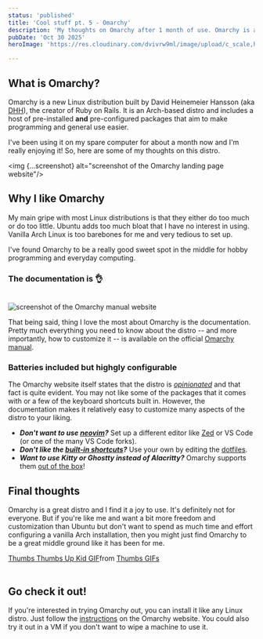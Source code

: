 ```yaml
---
status: 'published'
title: 'Cool stuff pt. 5 - Omarchy'
description: 'My thoughts on Omarchy after 1 month of use. Omarchy is a new, developer-focused Arch Linux distribution built by DHH, the creator of Ruby on Rails.'
pubDate: 'Oct 30 2025'
heroImage: 'https://res.cloudinary.com/dvivrw9ml/image/upload/c_scale,h_630,w_1200/co_rgb:FFFFFF,l_text:JetBrainsMono.ttf_125_bold_left:OMARCHY/fl_layer_apply/v1761109447/blank_br2oph.png'

---
```


## What is Omarchy?

Omarchy is a new Linux distribution built by David Heinemeier Hansson
(aka [DHH](https://dhh.dk/)),
the creator of Ruby on Rails. It is an Arch-based distro and includes a host
of pre-installed **and** pre-configured packages that aim to make programming
and general use easier.

I've been using it on my spare computer for about a month now and I'm really
enjoying it! So, here are some of my thoughts on this distro.

<img {...screenshot} alt="screenshot of the Omarchy landing page website"/>
<br/>

## Why I like Omarchy

My main gripe with most Linux distributions is that they either do too much
or do too little. Ubuntu adds too much bloat that I have no interest in using.
Vanilla Arch Linux is too barebones for me and very tedious to set up.

I've found Omarchy to be a really good sweet spot in the middle for hobby
programming and everyday computing.

### The documentation is 👌

<br/>
<img {...manual} alt="screenshot of the Omarchy manual website"/>
<br/>

That being said, thing I love the most about Omarchy is the documentation. Pretty much
everything you need to know about the distro -- and more importantly, how to
customize it -- is available on the official
[Omarchy manual](https://learn.omacom.io/2/the-omarchy-manual).


### Batteries included but highgly configurable

The Omarchy website itself states that the distro is [_opinionated_](https://omarchy.org/)
and that fact is quite evident. You may not like some of the packages that it
comes with or a few of the keyboard shortcuts built in.
However, the documentation makes it relatively easy to customize many aspects of
the distro to your liking.

- ***Don't want to use
[neovim](https://learn.omacom.io/2/the-omarchy-manual/62/development-tools?search=alacritty#editor)?*** Set up a different editor like [Zed](https://zed.dev/) or VS Code (or
one of the many VS Code forks).
- ***Don't like the [built-in shortcuts](https://learn.omacom.io/2/the-omarchy-manual/53/hotkeys)?*** Use your own by editing the [dotfiles](https://learn.omacom.io/2/the-omarchy-manual/65/dotfiles?search=edit#dotfiles).
- ***Want to use Kitty or Ghostty instead of Alacritty?*** Omarchy
supports them [out of the box](https://learn.omacom.io/2/the-omarchy-manual/62/development-tools?search=alacritty#terminal)!


## Final thoughts

Omarchy is a great distro and I find it a joy to use. It's definitely not for
everyone. But if you're like me and want a bit more freedom and customization
than Ubuntu but don't want to spend as much time and effort configuring
a vanilla Arch installation, then you might just find Omarchy to be a great
middle ground like it has been for me.

<div class="tenor-gif-embed" data-postid="19399510" data-share-method="host" data-aspect-ratio="1.33333" data-width="100%"><a href="https://tenor.com/view/thumbs-thumbs-up-kid-thumbs-up-meme-brent-ramobjust-gif-19399510">Thumbs Thumbs Up Kid GIF</a>from <a href="https://tenor.com/search/thumbs-gifs">Thumbs GIFs</a></div> <script type="text/javascript" async src="https://tenor.com/embed.js"></script>
<br/>

## Go check it out!

If you're interested in trying Omarchy out, you can install it like any Linux
distro. Just follow the [instructions](https://learn.omacom.io/2/the-omarchy-manual/50/getting-started) on the Omarchy website.
You could also
try it out in a VM if you don't want to wipe a machine to use it.
